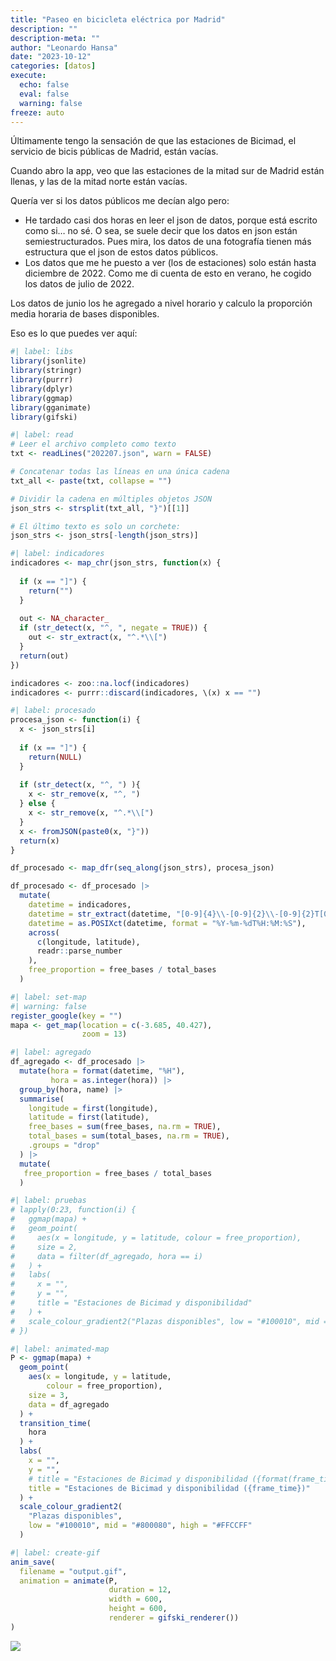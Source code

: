 ```yaml
---
title: "Paseo en bicicleta eléctrica por Madrid"
description: ""
description-meta: ""
author: "Leonardo Hansa"
date: "2023-10-12"
categories: [datos]
execute: 
  echo: false
  eval: false
  warning: false
freeze: auto
---
```


Últimamente tengo la sensación de que las estaciones de Bicimad, el servicio de bicis públicas de Madrid, están vacías.

Cuando abro la app, veo que las estaciones de la mitad sur de Madrid están llenas, y las de la mitad norte están vacías. 

Quería ver si los datos públicos me decían algo pero: 

- He tardado casi dos horas en leer el json de datos, porque está escrito como si... no sé. O sea, se suele decir que los datos en json están semiestructurados. Pues mira, los datos de una fotografía tienen más estructura que el json de estos datos públicos. 
- Los datos que me he puesto a ver (los de estaciones) solo están hasta diciembre de 2022. Como me di cuenta de esto en verano, he cogido los datos de julio de 2022.


Los datos de junio los he agregado a nivel horario y calculo la proporción media horaria de bases disponibles. 

Eso es lo que puedes ver aquí: 

```r
#| label: libs
library(jsonlite)
library(stringr)
library(purrr)
library(dplyr)
library(ggmap)
library(gganimate)
library(gifski)
```


```r
#| label: read
# Leer el archivo completo como texto
txt <- readLines("202207.json", warn = FALSE)

# Concatenar todas las líneas en una única cadena
txt_all <- paste(txt, collapse = "")

# Dividir la cadena en múltiples objetos JSON
json_strs <- strsplit(txt_all, "}")[[1]]

# El último texto es solo un corchete:
json_strs <- json_strs[-length(json_strs)]
```

```r
#| label: indicadores
indicadores <- map_chr(json_strs, function(x) {
  
  if (x == "]") {
    return("")
  }
  
  out <- NA_character_
  if (str_detect(x, "^, ", negate = TRUE)) {
    out <- str_extract(x, "^.*\\[")
  }
  return(out)
})

indicadores <- zoo::na.locf(indicadores)
indicadores <- purrr::discard(indicadores, \(x) x == "")
```


```r
#| label: procesado
procesa_json <- function(i) {
  x <- json_strs[i]
  
  if (x == "]") {
    return(NULL)
  }
  
  if (str_detect(x, "^, ") ){
    x <- str_remove(x, "^, ")
  } else {
    x <- str_remove(x, "^.*\\[")
  }
  x <- fromJSON(paste0(x, "}"))
  return(x)
}

df_procesado <- map_dfr(seq_along(json_strs), procesa_json)

df_procesado <- df_procesado |> 
  mutate(
    datetime = indicadores, 
    datetime = str_extract(datetime, "[0-9]{4}\\-[0-9]{2}\\-[0-9]{2}T[0-9]{2}:[0-9]{2}:[0-9]{2}"), 
    datetime = as.POSIXct(datetime, format = "%Y-%m-%dT%H:%M:%S"), 
    across(
      c(longitude, latitude),
      readr::parse_number
    ), 
    free_proportion = free_bases / total_bases
  )
```

```r
#| label: set-map
#| warning: false
register_google(key = "")
mapa <- get_map(location = c(-3.685, 40.427), 
                zoom = 13)

```



```r
#| label: agregado
df_agregado <- df_procesado |> 
  mutate(hora = format(datetime, "%H"), 
         hora = as.integer(hora)) |> 
  group_by(hora, name) |> 
  summarise(
    longitude = first(longitude), 
    latitude = first(latitude), 
    free_bases = sum(free_bases, na.rm = TRUE), 
    total_bases = sum(total_bases, na.rm = TRUE), 
    .groups = "drop"
  ) |> 
  mutate(
   free_proportion = free_bases / total_bases
  )
```

```r
#| label: pruebas
# lapply(0:23, function(i) {
#   ggmap(mapa) +
#   geom_point(
#     aes(x = longitude, y = latitude, colour = free_proportion),
#     size = 2, 
#     data = filter(df_agregado, hora == i)
#   ) + 
#   labs(
#     x = "", 
#     y = "",
#     title = "Estaciones de Bicimad y disponibilidad"
#   ) + 
#   scale_colour_gradient2("Plazas disponibles", low = "#100010", mid = "#800080", high = "#FFCCFF") 
# })

```


```r
#| label: animated-map
P <- ggmap(mapa) +
  geom_point(
    aes(x = longitude, y = latitude, 
        colour = free_proportion),
    size = 3, 
    data = df_agregado
  ) + 
  transition_time(
    hora
  ) + 
  labs(
    x = "", 
    y = "",
    # title = "Estaciones de Bicimad y disponibilidad ({format(frame_time, '%Y-%m-%d %Hh')})"
    title = "Estaciones de Bicimad y disponibilidad ({frame_time})"
  ) + 
  scale_colour_gradient2(
    "Plazas disponibles", 
    low = "#100010", mid = "#800080", high = "#FFCCFF"
  ) 
```

```r
#| label: create-gif
anim_save(
  filename = "output.gif", 
  animation = animate(P, 
                      duration = 12,
                      width = 600, 
                      height = 600, 
                      renderer = gifski_renderer())
)
```

![](output.gif)






